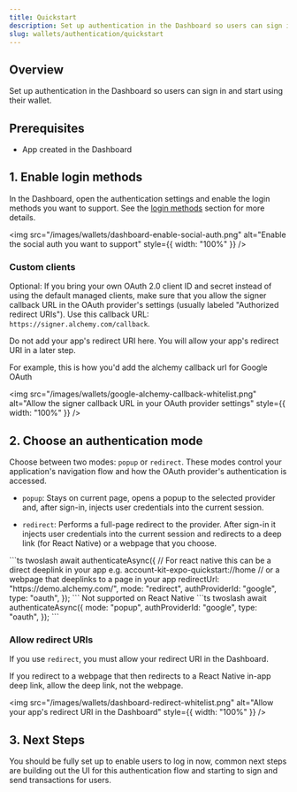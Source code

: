 ```yaml
---
title: Quickstart
description: Set up authentication in the Dashboard so users can sign in
slug: wallets/authentication/quickstart
---
```


## Overview

Set up authentication in the Dashboard so users can sign in and start using their wallet.

## Prerequisites

- App created in the Dashboard

## 1. Enable login methods

In the Dashboard, open the authentication settings and enable the login methods you want to support. See the [login methods](/wallets/authentication/login-methods/social-login) section for more details.

<img
  src="/images/wallets/dashboard-enable-social-auth.png"
  alt="Enable the social auth you want to support"
  style={{ width: "100%" }}
/>

### Custom clients

Optional: If you bring your own OAuth 2.0 client ID and secret instead of using the default managed clients,
make sure that you allow the signer callback URL in the OAuth provider's settings (usually labeled "Authorized redirect URIs"). Use this callback URL: `https://signer.alchemy.com/callback`.

<Info>
  Do not add your app's redirect URI here. You will allow your app's redirect
  URI in a later step.
</Info>

For example, this is how you'd add the alchemy callback url for Google OAuth

<img
  src="/images/wallets/google-alchemy-callback-whitelist.png"
  alt="Allow the signer callback URL in your OAuth provider settings"
  style={{ width: "100%" }}
/>

## 2. Choose an authentication mode

Choose between two modes: `popup` or `redirect`. These modes control your application's navigation flow and how the OAuth provider's authentication is accessed.

- `popup`: Stays on current page, opens a popup to the selected provider and, after sign-in, injects user credentials into the current session.

- `redirect`: Performs a full-page redirect to the provider. After sign-in it injects user credentials into the current session and redirects to a deep link (for React Native) or a webpage that you choose.

<Tabs>
  <Tab title="Redirect">
    ```ts twoslash
    await authenticateAsync({
      // For react native this can be a direct deeplink in your app e.g. account-kit-expo-quickstart://home
      // or a webpage that deeplinks to a page in your app
      redirectUrl: "https://demo.alchemy.com/",
      mode: "redirect",
      authProviderId: "google",
      type: "oauth",
    });
    ```

  </Tab>
  <Tab title="Popup">
    <Info>Not supported on React Native</Info>
    ```ts twoslash
    await authenticateAsync({
      mode: "popup",
      authProviderId: "google",
      type: "oauth",
    });
    ```
  </Tab>
</Tabs>

### Allow redirect URIs

If you use `redirect`, you must allow your redirect URI in the Dashboard.

<Info>
  If you redirect to a webpage that then redirects to a React Native in-app deep
  link, allow the deep link, not the webpage.
</Info>

<img
  src="/images/wallets/dashboard-redirect-whitelist.png"
  alt="Allow your app's redirect URI in the Dashboard"
  style={{ width: "100%" }}
/>

## 3. Next Steps

You should be fully set up to enable users to log in now, common next steps are building out the UI for this authentication flow
and starting to sign and send transactions for users.
